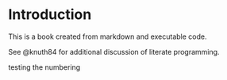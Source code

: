 # Introduction

This is a book created from markdown and executable code.

See @knuth84 for additional discussion of literate programming.

:::{.theorem #thm-something}
testing the numbering
:::
